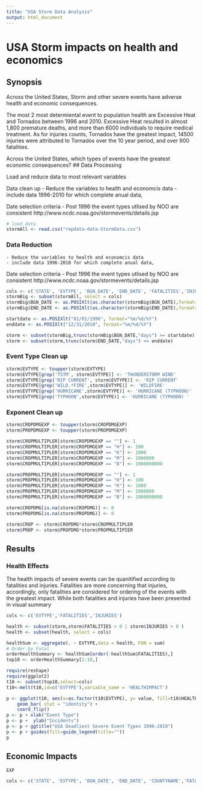```yaml
---
title: "USA Storm Data Analysis"
output: html_document
---
```


# USA Storm impacts on health and economics

## Synopsis

Across the United States, Storm and other severe events have adverse health and economic consequences.

The most 2 most determiental event to population health are Excessive Heat and Tornados between 1996 and 2010. Excessive Heat resulted in almost 1,800 premature deaths, and more than 6000 individuals to require medical treatment. As for injuries counts, Tornados have the greatest impact, 14500 injuries were attributed to Tornados over the 10 year period, and over 900 fatalities.

Across the United States, which types of events have the greatest economic consequences?
## Data Processing


Load and reduce data to most relevant variables

Data clean up
- Reduce the variables to health and economcis data
- include data 1996-2010 for which complete anual data, 


Date selection criteria
    - Post 1996 the event types utlised by NOO are consistent http://www.ncdc.noaa.gov/stormevents/details.jsp
    


```r
# load data
stormAll <- read.csv("repdata-data-StormData.csv")

```

### Data Reduction
    - Reduce the variables to health and economcis data
    - include data 1996-2010 for which complete anual data, 


Date selection criteria
    - Post 1996 the event types utlised by NOO are consistent http://www.ncdc.noaa.gov/stormevents/details.jsp
    
```r
cols <- c('STATE', 'EVTYPE', 'BGN_DATE', 'END_DATE', 'FATALITIES','INJURIES','PROPDMG', 'PROPDMGEXP','CROPDMG','CROPDMGEXP')
stormBig <- subset(stormAll, select = cols)
stormBig$BGN_DATE <- as.POSIXlt(as.character(stormBig$BGN_DATE),format="%m/%d/%Y %H:%M:%S")
stormBig$END_DATE <- as.POSIXlt(as.character(stormBig$END_DATE),format="%m/%d/%Y %H:%M:%S")

startdate <- as.POSIXlt("01/01/1996", format="%m/%d/%Y")
enddate <- as.POSIXlt("12/31/2010", format="%m/%d/%Y")

storm <- subset(stormBig,trunc(stormBig$BGN_DATE,"days") >= startdate)
storm <- subset(storm,trunc(storm$END_DATE,"days") <= enddate)

```

### Event Type Clean up
```r
storm$EVTYPE <- toupper(storm$EVTYPE)
storm$EVTYPE[grep('TSTM', storm$EVTYPE)] <- 'THUNDERSTORM WIND'
storm$EVTYPE[grep('RIP CURRENT', storm$EVTYPE)] <- 'RIP CURRENT'
storm$EVTYPE[grep('WILD.*FIRE',storm$EVTYPE)] <- 'WILDFIRE'
storm$EVTYPE[grep('HURRICANE',storm$EVTYPE)] <- 'HURRICANE (TYPHOON)'
storm$EVTYPE[grep('TYPHOON',storm$EVTYPE)] <- 'HURRICANE (TYPHOON) '

```

### Exponent Clean up
```r
storm$CROPDMGEXP <- toupper(storm$CROPDMGEXP)
storm$PROPDMGEXP <- toupper(storm$PROPDMGEXP)

storm$CROPMULTIPLER[storm$CROPDMGEXP == ""] <- 1
storm$CROPMULTIPLER[storm$CROPDMGEXP == "H"] <- 100
storm$CROPMULTIPLER[storm$CROPDMGEXP == "K"] <- 1000
storm$CROPMULTIPLER[storm$CROPDMGEXP == "M"] <- 1000000
storm$CROPMULTIPLER[storm$CROPDMGEXP == "B"] <- 1000000000

storm$PROPMULTIPLER[storm$PROPDMGEXP == ""] <- 1
storm$PROPMULTIPLER[storm$PROPDMGEXP == "H"] <- 100
storm$PROPMULTIPLER[storm$PROPDMGEXP == "K"] <- 1000
storm$PROPMULTIPLER[storm$PROPDMGEXP == "M"] <- 1000000
storm$PROPMULTIPLER[storm$PROPDMGEXP == "B"] <- 1000000000

storm$CROPDMG[is.na(storm$CROPDMG)] <- 0
storm$PROPDMG[is.na(storm$PROPDMG)] <- 0

storm$CROP <- storm$CROPDMG*storm$CROPMULTIPLER
storm$PROP <- storm$PROPDMG*storm$PROPMULTIPIER


```
## Results

### Health Effects

The health impacts of severe events can be quanitified according to fatalities and 
injuries. Fatalities are more concerning that injuries, accordingly, only fatalities are considered
for ordering of the events with the greatest impact. While both fatalities and injuries have been presented in visual summary
```r
cols <- c('EVTYPE','FATALITIES','INJURIES')

health <- subset(storm,storm$FATALITIES > 0 | storm$INJURIES > 0 )
health <- subset(health, select = cols)

healthSum <- aggregate(. ~ EVTYPE,data = health, FUN = sum)
# Order by Fatal
orderHealthSummary <- healthSum[order(-healthSum$FATALITIES),]
top10 <- orderHealthSummary[1:10,]
```

```r
require(reshape)
require(ggplot2)
t10 <- subset(top10,select=cols)
t10<-melt(t10,id=c('EVTYPE'),variable_name = 'HEALTHIMPACT')

p <- ggplot(t10, aes(x=as.factor(t10$EVTYPE), y= value, fill=t10$HEALTHIMPACT)) +
    geom_bar( stat = "identity") +
    coord_flip() 
p <- p + xlab("Event Type")
p <- p +  ylab("Incidents")
p <- p + ggtitle("USA Deadliest Severe Event Types 1996-2010")
p <- p + guides(fill=guide_legend(title=""))
p

```

## Economic Impacts

```r
EXP 
```

```r

cols <- c('STATE', 'EVTYPE', 'BGN_DATE', 'END_DATE', 'COUNTYNAME','FATALITIES','INJURIES','PROPDMG', 'PROPDMGEXP','CROPDMG','CROPDMGEXP','REMARKS')
```